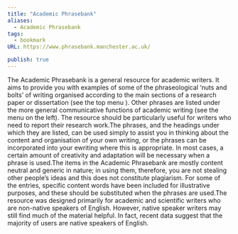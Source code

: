 ```yaml
---
title: "Academic Phrasebank"
aliases:
  - Academic Phrasebank
tags:
  - bookmark
URL: https://www.phrasebank.manchester.ac.uk/

publish: true
---
```



The Academic Phrasebank is a general resource for academic writers. It aims to provide you with examples of some of the phraseological ‘nuts and bolts’ of writing organised according to the main sections of a research paper or dissertation (see the top menu ). Other phrases are listed under the more general communicative functions of academic writing (see the menu on the left). The resource should be particularly useful for writers who need to report their research work.The phrases, and the headings under which they are listed, can be used simply to assist you in thinking about the content and organisation of your own writing, or the phrases can be incorporated into your ewriting where this is appropriate. In most cases, a certain amount of creativity and adaptation will be necessary when a phrase is used.The items in the Academic Phrasebank are mostly content neutral and generic in nature; in using them, therefore, you are not stealing other people’s ideas and this does not constitute plagiarism. For some of the entries, specific content words have been included for illustrative purposes, and these should be substituted when the phrases are used.The resource was designed primarily for academic and scientific writers who are non-native speakers of English. However, native speaker writers may still find much of the material helpful. In fact, recent data suggest that the majority of users are native speakers of English.
